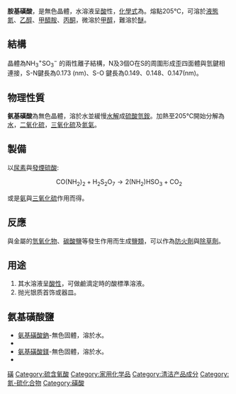 {{Chembox
|   Name = 胺基磺酸
|   ImageName = Sulfamic acid
|   IUPACName = 胺基磺酸<br />Sulfamic acid
|   ImageFile1 = Zwitterion Structural Formulae V.1.svg
|   ImageSize1 = 300px 
|   ImageFileL1 = Sulfamic-acid-3D-balls.png
|   ImageSizeL1 = 125px
|   ImageFileR1 = Sulfamic-acid-zwitterion-3D-balls.png 
|   ImageSizeR1 = 125px
|   ImageFile3 = <!-- 檔案不存在 胺基磺酸 (Sulfamic acid).jpg -->
|   Section1 = {{Chembox Identifiers
|   CASNo = 5329-14-6
|   SMILES = H<sub>2</sub>-N-SO<sub>3</sub>-H
|   ChemSpiderID_Ref = {{chemspidercite|correct|chemspider}}
|   ChemSpiderID = 5767
|   PubChem = 5987
| InChI = 1/H3NO3S/c1-5(2,3)4/h(H3,1,2,3,4)
| InChIKey = IIACRCGMVDHOTQ-UHFFFAOYAK
| ChEBI_Ref = {{ebicite|changed|EBI}}
| ChEBI = 9330
| SMILES = O=S(=O)(O)N
| ChEMBL_Ref = {{ebicite|correct|EBI}}
|   ChEMBL = 68253
|   StdInChI_Ref = {{stdinchicite|correct|chemspider}}
|   StdInChI = 1S/H3NO3S/c1-5(2,3)4/h(H3,1,2,3,4)
|   StdInChIKey_Ref = {{stdinchicite|correct|chemspider}}
|   StdInChIKey = IIACRCGMVDHOTQ-UHFFFAOYSA-N
|   CASNo_Ref = {{cascite|correct|CAS}}
|   UNNumber = 2967
|   EINECS = 226-218-8
|   RTECS = WO5950000
|   UN =  2967
  }}
| Section2 = {{Chembox Properties
|   Formula =HSO <sub>3 </sub> NH <sub>2 </sub>
|   MolarMass = 97.10
|   MeltingPt = 205℃(分解)
|   BoilingPt = 
|   Density = 2.12 g/cm<sup>3</sup>
|   Appearance = 無色晶體
|   pKa = 1
|   Solvent = 水
|   SolubleOther = 14.689g/100g (0℃) 緩慢[[水解|水解]]
  }}
| Section7 = {{Chembox Hazards
|   ExternalMSDS = [http://www.ilo.org/public/english/protection/safework/cis/products/icsc/dtasht/_icsc03/icsc0328.htm ICSC 0328]
|   EUIndex = 016-026-00-0
|   UClass = Irritant ('''Xi''')
|   RPhrases = {{R36/38}} {{R52/53}}
|   SPhrases = {{S2}} {{S26}} {{S28}} {{S61}}
|   FlashPt = 非易燃
|   EUClass = 
|   wxxfh={{wxxfh|Xi}}
|   NFPA-H = 
|   NFPA-F = 
|   NFPA-R = 
|   NFPA-O = 
  }}
| Section8 = {{Chembox Related
|   Function = 
|   OtherFunctn = 
|   OtherCpds = [[胺基磺酸銨|胺基磺酸銨]]
  }}
}}

'''胺基磺酸'''，是無色晶體，水溶液呈[[酸|酸]]性，[[化學式|化學式]]為{{化學式|氫|3|氮|硫|氧|3}}。熔點205℃，可溶於[[液態氮|液態氮]]、[[乙醇|乙醇]]、[[甲醯胺|甲醯胺]]、[[丙酮|丙酮]]，微溶於[[甲醇|甲醇]]，難溶於[[醚|醚]]。

==結構==
晶體為NH<sub>3</sub><sup>+</sup>SO<sub>3</sub><sup>−</sup> 的兩性離子結構，N及3個O在S的周圍形成歪四面體與氫鍵相連接，S-N鍵長為0.173 (nm)、S-O 鍵長為0.149、0.148、0.147(nm)。

==物理性質==
'''氨基磺酸'''為無色晶體，溶於水並緩慢[[水解|水解]]成[[硫酸氫銨|硫酸氫銨]]。加熱至205℃開始分解為[[水|水]]，[[二氧化硫|二氧化硫]]，[[三氧化硫|三氧化硫]]及[[氮氣|氮氣]]。

==製備==
以[[尿素|尿素]]與[[發煙硫酸|發煙硫酸]]:

:<math>\mathrm{CO(NH_2)_2 + H_2S_2O_7 \rightarrow 2(NH_2)HSO_3 + CO_2}</math>

或是[[氨|氨]]與[[三氧化硫|三氧化硫]]作用而得。

==反應==
與金屬的[[氫氧化物|氫氧化物]]、[[碳酸鹽|碳酸鹽]]等發生作用而生成[[鹽類|鹽類]]，可以作為[[防火劑|防火劑]]與[[除草劑|除草劑]]。

==用途==
# 其水溶液呈[[酸性|酸性]]，可做鹼滴定時的酸標準溶液。
# 抛光银质首饰或器皿。

==氨基磺酸鹽==
*[[氨基磺酸鈉|氨基磺酸鈉]]-無色固體，溶於水。
*{{fact|[[氨基磺酸鈣|氨基磺酸鈣]]-白色固體，不溶於水。}}
*[[氨基磺酸鎂|氨基磺酸鎂]]-無色固體，溶於水。
*{{fact|[[氨基磺酸鐵|氨基磺酸鐵]]-棕色固體，不溶於水。}}

{{氢化合物}}

[[Category:无机酸|磺]]
[[Category:硫含氧酸|Category:硫含氧酸]]
[[Category:家用化学品|Category:家用化学品]]
[[Category:清洁产品成分|Category:清洁产品成分]]
[[Category:氮-硫化合物|Category:氮-硫化合物]]
[[Category:磺酸|Category:磺酸]]